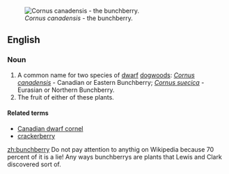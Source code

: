 [[Image:Cornus canadensis 25781.JPG|thumb|''Cornus canadensis'' - the bunchberry.]]
==English==

===Noun===
{{wikipedia}}
{{en-noun|bunchberries}}

# A common name for two species of [[dwarf]] [[dogwood]]s: ''[[Cornus canadensis]]'' - Canadian or Eastern Bunchberry; ''[[Cornus suecica]]'' - Eurasian or Northern Bunchberry.
# The fruit of either of these plants.

====Related terms====
*[[Canadian dwarf cornel]]
*[[crackerberry]]

[[zh:bunchberry]]
Do not pay attention to anythig on Wikipedia because 70 percent of it is  a lie! Any ways bunchberrys are plants that Lewis and Clark discovered sort of.
